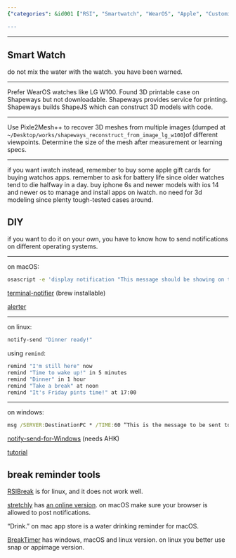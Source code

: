 ```yaml
---
{"categories": &id001 ["RSI", "Smartwatch", "WearOS", "Apple", "Customization", "3D printed cases", "Shapeways"], "category": "Smartwatches", "date": "2023-04-04 01:23:42", "description": "RSIBreak is a smartwatch app designed to prevent RSI injuries. It is compatible with WearOS and Apple alternatives, offering customization options such as 3D printed cases from Shapeways or DIY solutions on macOS. Additionally, alternatives like BreakTimer are available for various platforms.", "tags": *id001, "title": "Rsibreak, Break Reminder"}

---
```


------

## Smart Watch

do not mix the water with the watch. you have been warned.

----

Prefer WearOS watches like LG W100. Found 3D printable case on Shapeways but not downloadable. Shapeways provides service for printing. Shapeways builds ShapeJS which can construct 3D models with code.

----

Use Pixle2Mesh++ to recover 3D meshes from multiple images (dumped at `~/Desktop/works/shapeways_reconstruct_from_image_lg_w100`)of different viewpoints. Determine the size of the mesh after measurement or learning specs.

----

if you want iwatch instead, remember to buy some apple gift cards for buying watchos apps. remember to ask for battery life since older watches tend to die halfway in a day. buy iphone 6s and newer models with ios 14 and newer os to manage and install apps on iwatch. no need for 3d modeling since plenty tough-tested cases around.

## DIY

if you want to do it on your own, you have to know how to send notifications on different operating systems.

----

on macOS:

```bash
osascript -e 'display notification "This message should be showing on the notification" with title "Coding Tips"'

```

[terminal-notifier](https://github.com/julienXX/terminal-notifier) (brew installable)

[alerter](https://github.com/vjeantet/alerter)

----

on linux:

```bash
notify-send "Dinner ready!"

```

using `remind`:

```bash
remind "I'm still here" now
remind "Time to wake up!" in 5 minutes
remind "Dinner" in 1 hour
remind "Take a break" at noon
remind "It's Friday pints time!" at 17:00

```

----

on windows:

```cmd
msg /SERVER:DestinationPC * /TIME:60 “This is the message to be sent to a PC named DestinationPC and closes in 60 seconds."

```

[notify-send-for-Windows](https://github.com/Fonata/notify-send-for-Windows) (needs AHK)

[tutorial](https://superuser.com/questions/1179758/how-can-i-send-a-notification-to-a-windows-10-computer-from-the-command-line)

## break reminder tools

[RSIBreak](https://userbase.kde.org/RSIBreak) is for linux, and it does not work well.

[stretchly](https://github.com/hovancik/stretchly) has [an online version](https://web.stretchly.net). on macOS make sure your browser is allowed to post notifications.

"Drink." on mac app store is a water drinking reminder for macOS.

[BreakTimer](https://breaktimer.app/) has windows, macOS and linux version. on linux you better use snap or appimage version.

